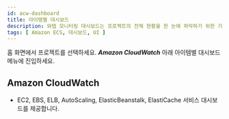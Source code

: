 ```yaml
---
id: acw-dashboard
title: 아이템별 대시보드
description: 와탭 모니터링 대시보드는 프로젝트의 전체 현황을 한 눈에 파악하기 위한 기능을 제공합니다.
tags: [ Amazon ECS, 대시보드, UI ]
---
```


홈 화면에서 프로젝트를 선택하세요. ***Amazon CloudWatch*** 아래 아이템별 대시보드 메뉴에 진입하세요.

## Amazon CloudWatch

* EC2, EBS, ELB, AutoScaling, ElasticBeanstalk, ElastiCache 서비스 대시보드를 제공합니다.